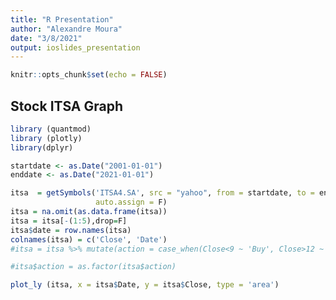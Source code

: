 ---
title: "R Presentation"
author: "Alexandre Moura"
date: "3/8/2021"
output: ioslides_presentation
---

```{r setup, include=FALSE}
knitr::opts_chunk$set(echo = FALSE)
```


## Stock ITSA Graph

```{r echo=FALSE, message=FALSE, warning=FALSE}
library (quantmod)
library (plotly)
library(dplyr)

startdate <- as.Date("2001-01-01")
enddate <- as.Date("2021-01-01")

itsa  = getSymbols('ITSA4.SA', src = "yahoo", from = startdate, to = enddate , 
                   auto.assign = F)
itsa = na.omit(as.data.frame(itsa))
itsa = itsa[-(1:5),drop=F]
itsa$date = row.names(itsa)
colnames(itsa) = c('Close', 'Date')
#itsa = itsa %>% mutate(action = case_when(Close<9 ~ 'Buy', Close>12 ~ 'Sell', TRUE ~ 'Neutral'))

#itsa$action = as.factor(itsa$action)

plot_ly (itsa, x = itsa$Date, y = itsa$Close, type = 'area')

```

